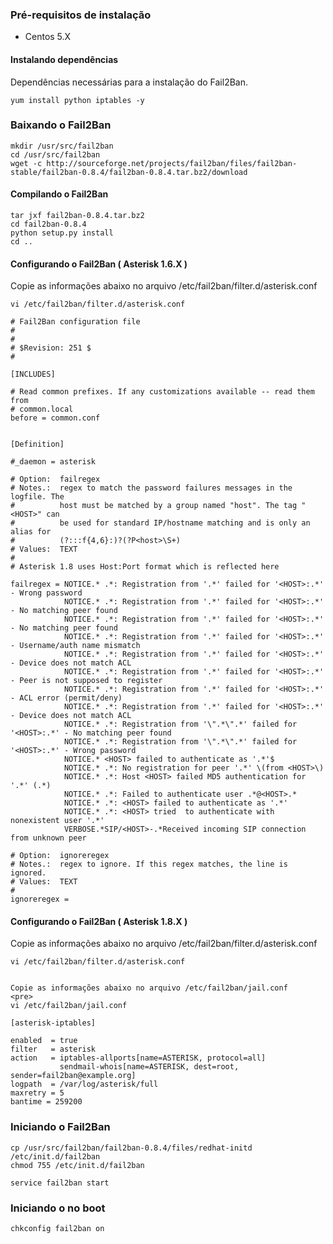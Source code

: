 ===Pré-requisitos de instalação===

* Centos 5.X<br>

====Instalando dependências====

Dependências necessárias para a instalação do Fail2Ban.

<pre>
yum install python iptables -y
</pre>

===Baixando o Fail2Ban===

<pre>
mkdir /usr/src/fail2ban
cd /usr/src/fail2ban
wget -c http://sourceforge.net/projects/fail2ban/files/fail2ban-stable/fail2ban-0.8.4/fail2ban-0.8.4.tar.bz2/download
</pre>

====Compilando o Fail2Ban====
<pre>
tar jxf fail2ban-0.8.4.tar.bz2
cd fail2ban-0.8.4
python setup.py install
cd ..
</pre>

====Configurando o Fail2Ban ( Asterisk 1.6.X )====

Copie as informações abaixo no arquivo /etc/fail2ban/filter.d/asterisk.conf

<pre>
vi /etc/fail2ban/filter.d/asterisk.conf
</pre>

<pre>
# Fail2Ban configuration file
#
#
# $Revision: 251 $
#

[INCLUDES]

# Read common prefixes. If any customizations available -- read them from
# common.local
before = common.conf


[Definition]

#_daemon = asterisk

# Option:  failregex
# Notes.:  regex to match the password failures messages in the logfile. The
#          host must be matched by a group named "host". The tag "<HOST>" can
#          be used for standard IP/hostname matching and is only an alias for
#          (?:::f{4,6}:)?(?P<host>\S+)
# Values:  TEXT
#
# Asterisk 1.8 uses Host:Port format which is reflected here

failregex = NOTICE.* .*: Registration from '.*' failed for '<HOST>:.*' - Wrong password
            NOTICE.* .*: Registration from '.*' failed for '<HOST>:.*' - No matching peer found
            NOTICE.* .*: Registration from '.*' failed for '<HOST>:.*' - No matching peer found
            NOTICE.* .*: Registration from '.*' failed for '<HOST>:.*' - Username/auth name mismatch
            NOTICE.* .*: Registration from '.*' failed for '<HOST>:.*' - Device does not match ACL
            NOTICE.* .*: Registration from '.*' failed for '<HOST>:.*' - Peer is not supposed to register
            NOTICE.* .*: Registration from '.*' failed for '<HOST>:.*' - ACL error (permit/deny)
            NOTICE.* .*: Registration from '.*' failed for '<HOST>:.*' - Device does not match ACL
            NOTICE.* .*: Registration from '\".*\".*' failed for '<HOST>:.*' - No matching peer found
            NOTICE.* .*: Registration from '\".*\".*' failed for '<HOST>:.*' - Wrong password
            NOTICE.* <HOST> failed to authenticate as '.*'$
            NOTICE.* .*: No registration for peer '.*' \(from <HOST>\)
            NOTICE.* .*: Host <HOST> failed MD5 authentication for '.*' (.*)
            NOTICE.* .*: Failed to authenticate user .*@<HOST>.*
            NOTICE.* .*: <HOST> failed to authenticate as '.*'
            NOTICE.* .*: <HOST> tried  to authenticate with nonexistent user '.*'
            VERBOSE.*SIP/<HOST>-.*Received incoming SIP connection from unknown peer
   
# Option:  ignoreregex
# Notes.:  regex to ignore. If this regex matches, the line is ignored.
# Values:  TEXT
#
ignoreregex =
</pre>
====Configurando o Fail2Ban ( Asterisk 1.8.X )====

Copie as informações abaixo no arquivo /etc/fail2ban/filter.d/asterisk.conf

<pre>
vi /etc/fail2ban/filter.d/asterisk.conf
</pre>

<pre>

Copie as informações abaixo no arquivo /etc/fail2ban/jail.conf
<pre>
vi /etc/fail2ban/jail.conf
</pre>

<pre>
[asterisk-iptables]

enabled  = true
filter   = asterisk
action   = iptables-allports[name=ASTERISK, protocol=all]
           sendmail-whois[name=ASTERISK, dest=root, sender=fail2ban@example.org]
logpath  = /var/log/asterisk/full
maxretry = 5
bantime = 259200
</pre>

===Iniciando o Fail2Ban===

<pre>
cp /usr/src/fail2ban/fail2ban-0.8.4/files/redhat-initd /etc/init.d/fail2ban
chmod 755 /etc/init.d/fail2ban
</pre>

<pre>
service fail2ban start
</pre>

===Iniciando o no boot===

<pre>
chkconfig fail2ban on
</pre>
